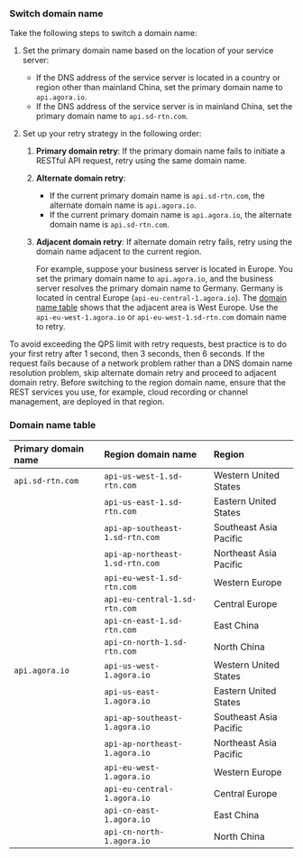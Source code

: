 
### Switch domain name

Take the following steps to switch a domain name:

1. Set the primary domain name based on the location of your service server:
    - If the DNS address of the service server is located in a country or region other than mainland China, set the primary domain name to `api.agora.io`.
    - If the DNS address of the service server is in mainland China, set the primary domain name to `api.sd-rtn.com`.
2. Set up your retry strategy in the following order:
    
    1. **Primary domain retry**: If the primary domain name fails to initiate a RESTful API request, retry using the same domain name.
    
    1. **Alternate domain retry**:
        - If the current primary domain name is `api.sd-rtn.com`, the alternate domain name is `api.agora.io`.
        - If the current primary domain name is `api.agora.io`, the alternate domain name is `api.sd-rtn.com`.
    
    1. **Adjacent domain retry**: If alternate domain retry fails, retry using the domain name adjacent to the current region.

        For example, suppose your business server is located in Europe. You set the primary domain name to `api.agora.io`, and the business server resolves the primary domain name to Germany. Germany is located in central Europe (`api-eu-central-1.agora.io`). The [domain name table](#domain-name-table) shows that the adjacent area is West Europe. Use the `api-eu-west-1.agora.io` or `api-eu-west-1.sd-rtn.com` domain name to retry.


To avoid exceeding the QPS limit with retry requests, best practice is to do your first retry after 1 second, then 3 seconds, then 6 seconds. If the request fails because of a network problem rather than a DNS domain name resolution problem, skip alternate domain retry and proceed to adjacent domain retry. Before switching to the region domain name, ensure that the REST services you use, for example, cloud recording or channel management, are deployed in that region.

### Domain name table

|Primary domain name  |Region domain name	|Region|
|:--------------------|:--------------------|:-----|
|`api.sd-rtn.com`      |`api-us-west-1.sd-rtn.com` |Western United States|
|                      |`api-us-east-1.sd-rtn.com` |Eastern United States|
|                      |`api-ap-southeast-1.sd-rtn.com`|Southeast Asia Pacific|
|                      |`api-ap-northeast-1.sd-rtn.com`| Northeast Asia Pacific|
|                      |`api-eu-west-1.sd-rtn.com` |Western Europe|
|                      |`api-eu-central-1.sd-rtn.com` |Central Europe|
|                      |`api-cn-east-1.sd-rtn.com`|East China|
|                      |`api-cn-north-1.sd-rtn.com`|North China|
|`api.agora.io`        |`api-us-west-1.agora.io`|Western United States|
|                      |`api-us-east-1.agora.io`|Eastern United States|
|                      |`api-ap-southeast-1.agora.io`|Southeast Asia Pacific|
|                      |`api-ap-northeast-1.agora.io`|Northeast Asia Pacific|
|                	    |`api-eu-west-1.agora.io`|Western Europe|
|                      |`api-eu-central-1.agora.io`|Central Europe|
|                      |`api-cn-east-1.agora.io`|East China|
|                      |`api-cn-north-1.agora.io`|North China|
